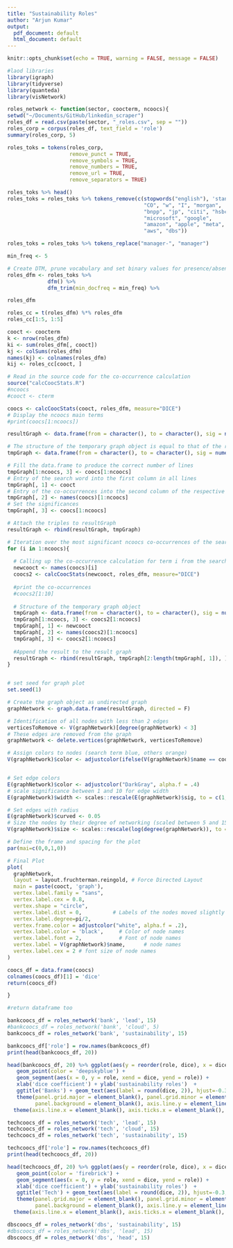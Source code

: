 ```yaml
---
title: "Sustainability Roles"
author: "Arjun Kumar"
output:
  pdf_document: default
  html_document: default
---
```


```r
knitr::opts_chunk$set(echo = TRUE, warning = FALSE, message = FALSE)
```

```r
#laod libraries
library(igraph)
library(tidyverse)
library(quanteda)
library(visNetwork)
```

```r


roles_network <- function(sector, coocterm, ncoocs){
setwd("~/Documents/GitHub/linkedin_scraper")
roles_df = read.csv(paste(sector, "_roles.csv", sep = ""))
roles_corp = corpus(roles_df, text_field = 'role')
summary(roles_corp, 5)

roles_toks = tokens(roles_corp, 
                    remove_punct = TRUE,
                    remove_symbols = TRUE,
                    remove_numbers = TRUE,
                    remove_url = TRUE,
                    remove_separators = TRUE)

roles_toks %>% head()
roles_toks = roles_toks %>% tokens_remove(c(stopwords("english"), 'standard', "chartered", "bnp", "paribas", "jpmorgan", "chase", "j.p",
                                            "CO", "w", "I", "morgan",
                                            "bnpp", "jp", "citi", "hsbc",
                                            "microsoft", "google",
                                            "amazon", "apple", "meta",
                                            "aws", "dbs"))

roles_toks = roles_toks %>% tokens_replace("manager-", "manager")

min_freq <- 5

# Create DTM, prune vocabulary and set binary values for presence/absence of types
roles_dfm <- roles_toks %>%
             dfm() %>% 
             dfm_trim(min_docfreq = min_freq) %>%                                        dfm_weight("boolean")

roles_dfm

roles_cc = t(roles_dfm) %*% roles_dfm
roles_cc[1:5, 1:5]

cooct <- coocterm
k <- nrow(roles_dfm)
ki <- sum(roles_dfm[, cooct])
kj <- colSums(roles_dfm)
names(kj) <- colnames(roles_dfm)
kij <- roles_cc[cooct, ]

# Read in the source code for the co-occurrence calculation
source("calcCoocStats.R")
#ncoocs
#cooct <- cterm

coocs <- calcCoocStats(cooct, roles_dfm, measure="DICE")
# Display the ncoocs main terms
#print(coocs[1:ncoocs])

resultGraph <- data.frame(from = character(), to = character(), sig = numeric(0))

# The structure of the temporary graph object is equal to that of the resultGraph
tmpGraph <- data.frame(from = character(), to = character(), sig = numeric(0))

# Fill the data.frame to produce the correct number of lines
tmpGraph[1:ncoocs, 3] <- coocs[1:ncoocs]
# Entry of the search word into the first column in all lines
tmpGraph[, 1] <- cooct
# Entry of the co-occurrences into the second column of the respective line
tmpGraph[, 2] <- names(coocs)[1:ncoocs]
# Set the significances
tmpGraph[, 3] <- coocs[1:ncoocs]

# Attach the triples to resultGraph
resultGraph <- rbind(resultGraph, tmpGraph)

# Iteration over the most significant ncoocs co-occurrences of the search term
for (i in 1:ncoocs){
  
  # Calling up the co-occurrence calculation for term i from the search words co-occurrences
  newcooct <- names(coocs)[i]
  coocs2 <- calcCoocStats(newcooct, roles_dfm, measure="DICE")
  
  #print the co-occurrences
  #coocs2[1:10]
  
  # Structure of the temporary graph object
  tmpGraph <- data.frame(from = character(), to = character(), sig = numeric(0))
  tmpGraph[1:ncoocs, 3] <- coocs2[1:ncoocs]
  tmpGraph[, 1] <- newcooct
  tmpGraph[, 2] <- names(coocs2)[1:ncoocs]
  tmpGraph[, 3] <- coocs2[1:ncoocs]
  
  #Append the result to the result graph
  resultGraph <- rbind(resultGraph, tmpGraph[2:length(tmpGraph[, 1]), ])
}


# set seed for graph plot
set.seed(1)

# Create the graph object as undirected graph
graphNetwork <- graph.data.frame(resultGraph, directed = F)

# Identification of all nodes with less than 2 edges
verticesToRemove <- V(graphNetwork)[degree(graphNetwork) < 3]
# These edges are removed from the graph
graphNetwork <- delete.vertices(graphNetwork, verticesToRemove) 

# Assign colors to nodes (search term blue, others orange)
V(graphNetwork)$color <- adjustcolor(ifelse(V(graphNetwork)$name == cooct, 'darkgreen', 'grey'), alpha.f = .5) 


# Set edge colors
E(graphNetwork)$color <- adjustcolor("DarkGray", alpha.f = .4)
# scale significance between 1 and 10 for edge width
E(graphNetwork)$width <- scales::rescale(E(graphNetwork)$sig, to = c(1, 10))

# Set edges with radius
E(graphNetwork)$curved <- 0.05
# Size the nodes by their degree of networking (scaled between 5 and 15)
V(graphNetwork)$size <- scales::rescale(log(degree(graphNetwork)), to = c(5, 15))

# Define the frame and spacing for the plot
par(mai=c(0,0,1,0)) 

# Final Plot
plot(
  graphNetwork,             
  layout = layout.fruchterman.reingold, # Force Directed Layout 
  main = paste(cooct, 'graph'),
  vertex.label.family = "sans",
  vertex.label.cex = 0.8,
  vertex.shape = "circle",
  vertex.label.dist = 0,          # Labels of the nodes moved slightly
  vertex.label.degree=pi/2,
  vertex.frame.color = adjustcolor("white", alpha.f = .2),
  vertex.label.color = 'black',     # Color of node names
  vertex.label.font = 2,            # Font of node names
  vertex.label = V(graphNetwork)$name,      # node names
  vertex.label.cex = 2 # font size of node names
)

coocs_df = data.frame(coocs)
colnames(coocs_df)[1] = 'dice'
return(coocs_df)

}

#return dataframe too

```

```r


bankcoocs_df = roles_network('bank', 'lead', 15)
#bankcoocs_df = roles_network('bank', 'cloud', 5)
bankcoocs_df = roles_network('bank', 'sustainability', 15)

```


```r
bankcoocs_df['role'] = row.names(bankcoocs_df)
print(head(bankcoocs_df, 20))

head(bankcoocs_df, 20) %>% ggplot(aes(y = reorder(role, dice), x = dice)) +
   geom_point(color = 'deepskyblue') +
   geom_segment(aes(x = 0, y = role, xend = dice, yend = role)) +
   xlab('dice coefficient') + ylab('sustainability roles')  +
   ggtitle('Banks') + geom_text(aes(label = round(dice, 2)), hjust=-0.3, size = 3) +
   theme(panel.grid.major = element_blank(), panel.grid.minor = element_blank(),
         panel.background = element_blank(), axis.line.y = element_line('black')) + 
  theme(axis.line.x = element_blank(), axis.ticks.x = element_blank(), axis.text.x = element_blank(), axis.text.y=element_text(size=12), axis.title=element_text(size=14))
```



```r

techcoocs_df = roles_network('tech', 'lead', 15)
techcoocs_df = roles_network('tech', 'cloud', 15)
techcoocs_df = roles_network('tech', 'sustainability', 15)

```


```r
techcoocs_df['role'] = row.names(techcoocs_df)
print(head(techcoocs_df, 20))

head(techcoocs_df, 20) %>% ggplot(aes(y = reorder(role, dice), x = dice)) +
   geom_point(color = 'firebrick') +
   geom_segment(aes(x = 0, y = role, xend = dice, yend = role)) +
   xlab('dice coefficient') + ylab('sustainability roles')  +
   ggtitle('Tech') + geom_text(aes(label = round(dice, 2)), hjust=-0.3, size = 3) +
   theme(panel.grid.major = element_blank(), panel.grid.minor = element_blank(),
         panel.background = element_blank(), axis.line.y = element_line('black')) + 
  theme(axis.line.x = element_blank(), axis.ticks.x = element_blank(), axis.text.x = element_blank(), axis.text.y=element_text(size=12), axis.title=element_text(size=14))


```



```r

dbscoocs_df = roles_network('dbs', 'sustainability', 15)
#dbscoocs_df = roles_network('dbs', 'lead', 15)
dbscoocs_df = roles_network('dbs', 'head', 15)


```
